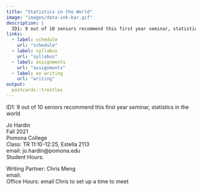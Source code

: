 ```yaml
---
title: "Statistics in the World"
image: "images/data-ink-bar.gif"
description: |
  ID1: 9 out of 10 seniors recommend this first year seminar, statistics in the world
links:
  - label: schedule
    url: "schedule"
  - label: syllabus
    url: "syllabus"
  - label: assignments
    url: "assignments"
  - label: on writing
    url: "writing"
output:
  postcards::trestles
---
```


ID1: 9 out of 10 seniors recommend this first year seminar, statistics in the world

Jo Hardin  
Fall 2021  
Pomona College  
Class: TR 11:10-12:25, Estella 2113  
email: jo.hardin@pomona.edu  
Student Hours:   

Writing Partner: Chris Meng   
email:     
Office Hours:  email Chris to set up a time to meet    
